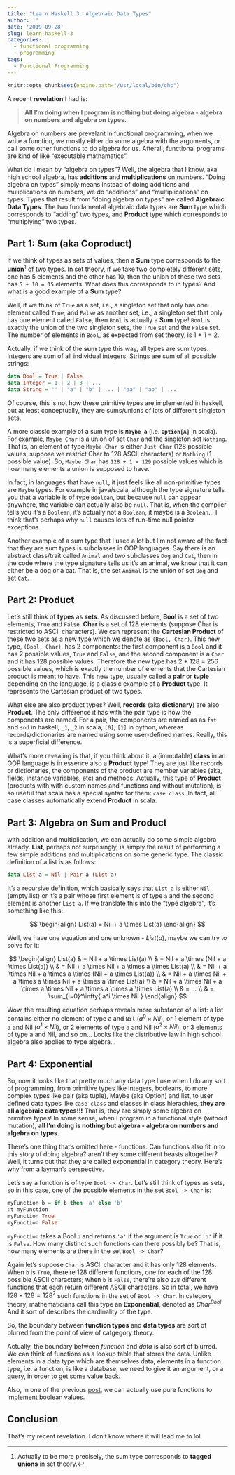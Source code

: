 ```yaml
---
title: "Learn Haskell 3: Algebraic Data Types"
author: ''
date: '2019-09-28'
slug: learn-haskell-3
categories:
  - functional programming
  - programming
tags:
  - Functional Programming
---
```


```r
knitr::opts_chunk$set(engine.path="/usr/local/bin/ghc")
```

A recent __revelation__ I had is: 

>__All I’m doing when I program is nothing but doing algebra - algebra on numbers and algebra on types.__

Algebra on numbers are prevelant in functional programming, when we write a function, we mostly either do some algebra with the arguments, or call some other functions to do algebra for us. Afterall, functional programs are kind of like "executable mathamatics".

What do I mean by "algebra on types"? Well, the algebra that I know, aka high school algebra, has __additions__ and __multiplications__ on numbers. "Doing algebra on types" simply means instead of doing additions and muliplications on numbers, we do "additions" and "multiplications" on types. Types that result from "doing algebra on types" are called __Algebraic Data Types__. The two fundamental algebraic data types are __Sum__ type which corresponds to "adding" two types, and __Product__ type which corresponds to "multiplying" two types.


## Part 1: Sum (aka Coproduct)

If we think of types as sets of values, then a __Sum__ type corresponds to the __union__^[Actually to be more precisely, the sum type corresponds to __tagged unions__ in set theory.] of two types. In set theory, if we take two completely different sets, one has 5 elements and the other has 10, then the union of these two sets has `5 + 10 = 15` elements. What does this corresponds to in types? And what is a good example of a __Sum__ type? 

Well, if we think of `True` as a set, i.e., a singleton set that only has one element called `True`, and `False` as another set, i.e., a singleton set that only has one element called `False`, then `Bool` is actually a __Sum__ type! `Bool` is exactly the union of the two singleton sets, the `True` set and the `False` set. The number of elements in `Bool`, as expected from set theory, is 1 + 1 = 2.

Actually, if we think of the __sum__ type this way, all types are sum types. Integers are sum of all individual integers, Strings are sum of all possible strings:

```haskell
data Bool = True | False
data Integer = 1 | 2 | 3 | ...
data String = "" | "a" | "b" | ... | "aa" | "ab" | ...
```

Of course, this is not how these primitive types are implemented in haskell, but at least conceptually, they are sums/unions of lots of different singleton sets.

A more classic example of a sum type is __`Maybe a`__ (i.e. __`Option[A]`__ in scala). For example, `Maybe Char` is a union of set `Char` and the singleton set `Nothing`. That is, an element of type `Maybe Char` is either `Just Char` (128 possible values, suppose we restrict Char to 128 ASCII characters) or `Nothing` (1 possible value). So, `Maybe Char` has `128 + 1 = 129` possible values which is how many elements a union is supposed to have. 

In fact, in languages that have `null`, it just feels like all non-primitive types are `Maybe` types. For example in java/scala, although the type signature tells you that a variable is of type `Boolean`, but because `null` can appear anywhere, the variable can actually also be `null`. That is, when the compiler tells you it's a `Boolean`, it's actually not a `Boolean`, it maybe is a `Boolean`... I think that's perhaps why `null` causes lots of run-time null pointer exceptions.

Another example of a sum type that I used a lot but I'm not aware of the fact that they are sum types is subclasses in OOP languages. Say there is an abstract class/trait called `Animal` and two subclasses `Dog` and `Cat`, then in the code where the type signature tells us it's an animal, we know that it can either be a dog or a cat. That is, the set `Animal` is the union of set `Dog` and set `Cat`.


## Part 2: Product

Let's still think of __types__ as __sets__. As discussed before, __Bool__ is a set of two elements, `True` and `False`. __Char__ is a set of 128 elements (suppose Char is restricted to ASCII characters). We can represent the __Cartesian Product__ of these two sets as a new type which we denote as `(Bool, Char)`. This new type, `(Bool, Char)`, has 2 components: the first component is a `Bool` and it has 2 possible values, `True` and `False`, and the second component is a `Char` and it has 128 possible values. Therefore the new type has 2 * 128 = 256 possible values, which is exactly the number of elements that the Cartesian product is meant to have. This new type, usually called a __pair__ or __tuple__ depending on the language, is a classic example of a __Product__ type. It represents the Cartesian product of two types. 

What else are also product types? Well, __records__ (aka __dictionary__) are also __Product__. The only difference it has with the pair type is how the components are named. For a pair, the components are named as as `fst` and `snd` in haskell, `_1`, `_2` in scala, `[0]`, `[1]` in python, whereas records/dictionaries are named using some user-defined names. Really, this is a superficial difference.

What's more revealing is that, if you think about it, a (immutable) __class__ in an OOP language is in essence also a __Product__ type! They are just like records or dictionaries, the components of the product are member variables (aka, fields, instance variables, etc) and methods. Actually, this type of __Product__ (products with with custom names and functions and without mutation), is so useful that scala has a special syntax for them: `case class`. In fact, all case classes automatically extend __Product__ in scala.

## Part 3: Algebra on Sum and Product

with addition and multiplication, we can actually do some simple algebra already. __List__, perhaps not surprisingly, is simply the result of performing a few simple additions and multiplications on some generic type. The classic definition of a list is as follows:

```haskell
data List a = Nil | Pair a (List a)
```

It's a recursive definition, which basically says that `List a` is either `Nil` (empty list) or it's a pair whose first element is of type `a` and the second element is another `List a`. If we translate this into the "type algebra", it's something like this:

$$
\begin{align}
List(a) = Nil + a \times List(a) 
\end{align}
$$

Well, we have one equation and one unknown - $List(a)$, maybe we can try to solve for it:

$$
\begin{align}
List(a) 
& = Nil + a \times List(a) \\
& = Nil + a \times (Nil + a \times List(a)) \\
& = Nil + a \times Nil + a \times a \times List(a) \\
& = Nil + a \times Nil + a \times a \times (Nil + a \times List(a)) \\
& = Nil + a \times Nil + a \times a \times Nil + a \times a \times List(a) \\
& = Nil + a \times Nil + a \times a \times Nil + a \times a \times a \times List(a) \\
& = ... \\
& = \sum_{i=0}^\infty{ a^i \times Nil }
\end{align}
$$

Wow, the resulting equation perhaps reveals more substance of a list: a list contains either no element of type a and `Nil` ($a^0 \times Nil$), or 1 element of type a and Nil ($a^1 \times Nil$), or 2 elements of type a and Nil ($a^2 \times Nil$), or 3 elements of type a and Nil, and so on... Looks like the distributive law in high school algebra also applies to type algebra...

## Part 4: Exponential

So, now it looks like that pretty much any data type I use when I do any sort of programming, from primitive types like integers, booleans, to more complex types like pair (aka tuple), Maybe (aka Option) and list, to user defined data types like `case class` and classes in class hierachies, __they are all algebraic data types!!!__ That is, they are simply some algebra on primitive types! In some sense, when I program in a functional style (without mutation), __all I'm doing is nothing but algebra - algebra on numbers and algebra on types__.

There's one thing that's omitted here - functions. Can functions also fit in to this story of doing algebra? aren't they some different beasts altogether? Well, it turns out that they are called exponential in category theory. Here's why from a layman's perspective.

Let's say a function is of type `Bool -> Char`. Let's still think of types as sets, so in this case, one of the possible elements in the set `Bool -> Char` is:

```haskell
myFunction b = if b then 'a' else 'b'
:t myFunction
myFunction True
myFunction False
```

`myFunction` takes a Bool `b` and returns `'a'` if the argument is `True` or `'b'` if it is `False`. How many distinct such functions can there possibly be? That is, how many elements are there in the set `Bool -> Char`?

Again let's suppose `Char` is ASCII character and it has only 128 elements. When `b` is `True`, there're 128 different functions, one for each of the 128 possible ASCII characters; when `b` is `False`, there're also `128` different functions that each return different ASCII characters. So in total, we have $128 \times 128 = 128^2$ such functions in the set of `Bool -> Char`. In category theory, mathematicians call this type an __Exponential__, denoted as $Char^{Bool}$. And it sort of describes the cardinality of the type.

So, the boundary between __function types__ and __data types__ are sort of blurred from the point of view of catgegory theory. 

Actually, the boundary between _function_ and _data_ is also sort of blurred. We can think of functions as a lookup table that stores the data. Unlike elements in a data type which are themselves data, elements in a function type, i.e. a function, is like a database, we need to give it an argument, or a query, in order to get some value back.

Also, in one of the previous [post](/2018/09/25/encode-boolean-and-logical-operations-with-pure-functions/), we can actually use pure functions to implement boolean values.

## Conclusion

That's my recent revelation. I don't know where it will lead me to lol.

